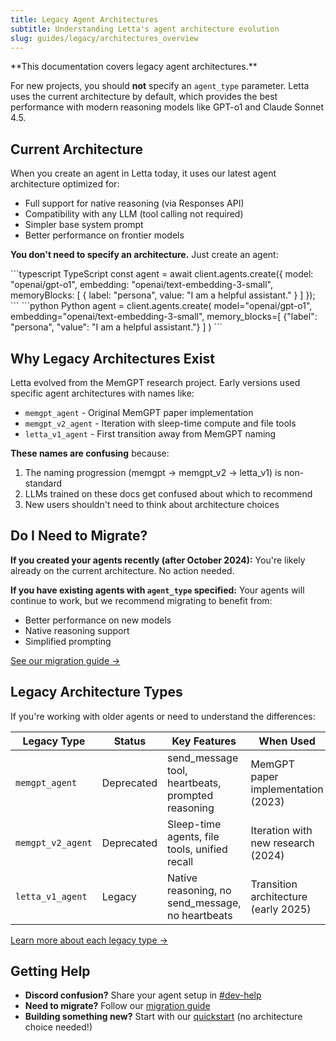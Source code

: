 ```yaml
---
title: Legacy Agent Architectures
subtitle: Understanding Letta's agent architecture evolution
slug: guides/legacy/architectures_overview
---
```


<Warning>
**This documentation covers legacy agent architectures.**

For new projects, you should **not** specify an `agent_type` parameter. Letta uses the current architecture by default, which provides the best performance with modern reasoning models like GPT-o1 and Claude Sonnet 4.5.
</Warning>

## Current Architecture

When you create an agent in Letta today, it uses our latest agent architecture optimized for:
- Full support for native reasoning (via Responses API)
- Compatibility with any LLM (tool calling not required)
- Simpler base system prompt
- Better performance on frontier models

**You don't need to specify an architecture.** Just create an agent:

<CodeGroup>
```typescript TypeScript
const agent = await client.agents.create({
    model: "openai/gpt-o1",
    embedding: "openai/text-embedding-3-small",
    memoryBlocks: [
        { label: "persona", value: "I am a helpful assistant." }
    ]
});
```
```python Python
agent = client.agents.create(
    model="openai/gpt-o1",
    embedding="openai/text-embedding-3-small",
    memory_blocks=[
        {"label": "persona", "value": "I am a helpful assistant."}
    ]
)
```
</CodeGroup>

## Why Legacy Architectures Exist

Letta evolved from the MemGPT research project. Early versions used specific agent architectures with names like:
- `memgpt_agent` - Original MemGPT paper implementation
- `memgpt_v2_agent` - Iteration with sleep-time compute and file tools
- `letta_v1_agent` - First transition away from MemGPT naming

**These names are confusing** because:
1. The naming progression (memgpt → memgpt_v2 → letta_v1) is non-standard
2. LLMs trained on these docs get confused about which to recommend
3. New users shouldn't need to think about architecture choices

## Do I Need to Migrate?

**If you created your agents recently (after October 2024):** You're likely already on the current architecture. No action needed.

**If you have existing agents with `agent_type` specified:** Your agents will continue to work, but we recommend migrating to benefit from:
- Better performance on new models
- Native reasoning support
- Simplified prompting

[See our migration guide →](/guides/legacy/migration_guide)

## Legacy Architecture Types

If you're working with older agents or need to understand the differences:

| Legacy Type | Status | Key Features | When Used |
|------------|--------|--------------|-----------|
| `memgpt_agent` | Deprecated | send_message tool, heartbeats, prompted reasoning | MemGPT paper implementation (2023) |
| `memgpt_v2_agent` | Deprecated | Sleep-time agents, file tools, unified recall | Iteration with new research (2024) |
| `letta_v1_agent` | Legacy | Native reasoning, no send_message, no heartbeats | Transition architecture (early 2025) |

[Learn more about each legacy type →](/guides/legacy/memgpt_agents_legacy)

## Getting Help

- **Discord confusion?** Share your agent setup in [#dev-help](https://discord.gg/letta)
- **Need to migrate?** Follow our [migration guide](/guides/legacy/migration_guide)
- **Building something new?** Start with our [quickstart](/quickstart) (no architecture choice needed!)
